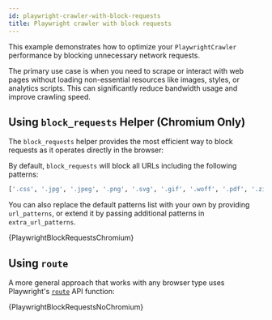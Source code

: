 ```yaml
---
id: playwright-crawler-with-block-requests
title: Playwright crawler with block requests
---
```





This example demonstrates how to optimize your <ApiLink to="class/PlaywrightCrawler">`PlaywrightCrawler`</ApiLink> performance by blocking unnecessary network requests.

The primary use case is when you need to scrape or interact with web pages without loading non-essential resources like images, styles, or analytics scripts. This can significantly reduce bandwidth usage and improve crawling speed.

## Using `block_requests` Helper (Chromium Only)

The <ApiLink to="class/PlaywrightPreNavCrawlingContext#block_requests">`block_requests`</ApiLink> helper provides the most efficient way to block requests as it operates directly in the browser:

By default, <ApiLink to="class/PlaywrightPreNavCrawlingContext#block_requests">`block_requests`</ApiLink> will block all URLs including the following patterns:

```python
['.css', '.jpg', '.jpeg', '.png', '.svg', '.gif', '.woff', '.pdf', '.zip']
```

You can also replace the default patterns list with your own by providing `url_patterns`, or extend it by passing additional patterns in `extra_url_patterns`.

<CodeBlock className="language-python">
    {PlaywrightBlockRequestsChromium}
</CodeBlock>

## Using `route`

A more general approach that works with any browser type uses Playwright's [`route`](https://playwright.dev/python/docs/api/class-route) API function:

<CodeBlock className="language-python">
    {PlaywrightBlockRequestsNoChromium}
</CodeBlock>
